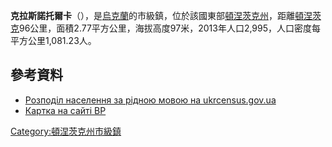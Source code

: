 {{no footnotes|time=2015-09-15T00:11:02+00:00}}
{{coord|48|41|9|N|37|31|36|E|scale:100000|display=title}}

'''克拉斯諾托爾卡'''（{{lang-uk|Красноторка}}），是[[烏克蘭|烏克蘭]]的市級鎮，位於該國東部[[頓涅茨克州|頓涅茨克州]]，距離[[頓涅茨克|頓涅茨克]]96公里，面積2.77平方公里，海拔高度97米，2013年人口2,995，人口密度每平方公里1,081.23人。

==參考資料==
*[https://web.archive.org/web/20140731182036/http://database.ukrcensus.gov.ua/Mult/Database/Census/databasetree_uk.asp Розподіл населення за рідною мовою на ukrcensus.gov.ua]
* [http://w1.c1.rada.gov.ua/pls/z7503/A005?rdat1=03.04.2014&rf7571=8468 Картка на сайті ВР] {{Wayback|url=http://w1.c1.rada.gov.ua/pls/z7503/A005?rdat1=03.04.2014&rf7571=8468 |date=20160305002200 }}

{{DEFAULTSORT:Красноторка}}
[[Category:頓涅茨克州市級鎮|Category:頓涅茨克州市級鎮]]


{{Donetsk-geo-stub}}